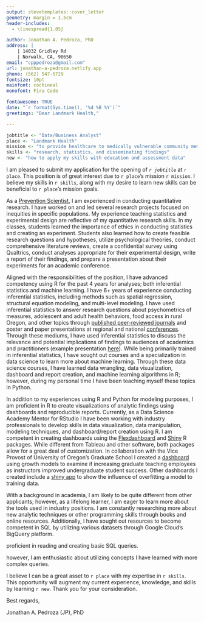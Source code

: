 ```yaml
---
output: stevetemplates::cover_letter
geometry: margin = 1.5cm
header-includes:
  - \linespread{1.05}

author: Jonathan A. Pedroza, PhD
address: |
    | 14032 Gridley Rd
    | Norwalk, CA, 90650
email: "cpppedroza@gmail.com"
url: jonathan-a-pedroza.netlify.app
phone: (562) 547-5729
fontsize: 10pt
mainfont: cochineal
monofont: Fira Code

fontawesome: TRUE
date: "`r format(Sys.time(), '%d %B %Y')`"
greetings: "Dear Landmark Health,"

---
```


```r
jobtitle <- "Data/Business Analyst"
place <- "Landmark Health"
mission <- "to provide healthcare to medically vulnerable community members"
skills <- "research, statistics, and disseminating findings"
new <- "how to apply my skills with education and assessment data"
```

I am pleased to submit my application for the opening of *`r jobtitle`* at `r place`. This position is of great interest due to `r place`'s mission `r mission`. I believe my skills in `r skills`, along with my desire to learn new skills can be beneficial to `r place`'s mission goals.  

As a [Prevention Scientist](https://www.npscoalition.org/prevention-science), I am experienced in conducting quantitative research. I have worked on and led several research projects focused on inequities in specific populations. My experience teaching statistics and experimental design are reflective of my quantitative research skills. In my classes, students learned the importance of ethics in conducting statistics and creating an experiment. Students also learned how to create feasible research questions and hypotheses, utilize psychological theories, conduct comprehensive literature reviews, create a confidential survey using Qualtrics, conduct analyses appropriate for their experimental design, write a report of their findings, and prepare a presentation about their experiments for an academic conference.

Aligned with the responsibilities of the position, I have advanced competency using R for the past 4 years for analyses; both inferential statistics and machine learning. I have 6+ years of experience conducting inferential statistics, including methods such as spatial regression, structural equation modeling, and multi-level modeling. I have used inferential statistics to answer research questions about psychometrics of measures, adolescent and adult health behaviors, food access in rural Oregon, and other topics through [published peer-reviewed journals](https://scholar.google.com/citations?user=_LpAFsIAAAAJ&hl=en) and poster and paper presentations at regional and national [conferences](https://drive.google.com/file/d/1GbjOT36Nh_KaPjrq0ek7UrQ4sg2gdCGQ/view). Through these mediums, I have used inferential statistics to discuss the relevance and potential implications of findings to audiences of academics and practitioners (example presentation [here](https://jonathan-a-pedroza.netlify.app/talk/my-presentation-at-american-public-health-association/)). While being primarily trained in inferential statistics, I have sought out courses and a specialization in data science to learn more about machine learning. Through these data science courses, I have learned data wrangling, data visualization, dashboard and report creation, and machine learning algorithms in R; however, during my personal time I have been teaching myself these topics in Python.

In addition to my experiences using R and Python for modeling purposes, I am proficient in R to create visualizations of analytic findings using dashboards and reproducible reports. Currently, as a Data Science Academy Mentor for RStudio I have been working with industry professionals to develop skills in data visualization, data manipulation, modeling techniques, and dashboard/report creation using R. I am competent in creating dashboards using the [Flexdashboard](https://pkgs.rstudio.com/flexdashboard/) and [Shiny](https://shiny.rstudio.com/) R packages. While different from Tableau and other software, both packages allow for a great deal of customization. In collaboration with the Vice Provost of University of Oregon's Graduate School I created a [dashboard](https://jpedroza1228.github.io/gradschool_dashboard/) using growth models to examine if increasing graduate teaching employees as instructors improved undergraduate student success. Other dashboards I created include a [shiny app](https://jp-shinyapps.shinyapps.io/stock_price_parameters/?_ga=2.254018509.474595567.1655859378-210611389.1654806010) to show the influence of overfitting a model to training data. 

With a background in academia, I am likely to be quite different from other applicants; however, as a lifelong learner, I am eager to learn more about the tools used in industry positions. I am constantly researching more about new analytic techniques or other programming skills through books and online resources. Additionally, I have sought out resources to become competent in SQL by utilizing various datasets through Google Cloud's BigQuery platform. 

proficient in reading and creating basic SQL queries. 

however, I am enthusiastic about utilizing concepts I have learned with more complex queries. 

I believe I can be a great asset to `r place` with my expertise in `r skills`. This opportunity will augment my current experience, knowledge, and skills by learning `r new`. Thank you for your consideration.

Best regards,

Jonathan A. Pedroza (JP), PhD
